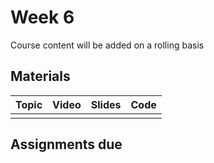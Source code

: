 # Week 6
Course content will be added on a rolling basis

## Materials

| Topic | Video | Slides| Code |
|----|----|----|----|
|   |   |   |   |    

## Assignments due